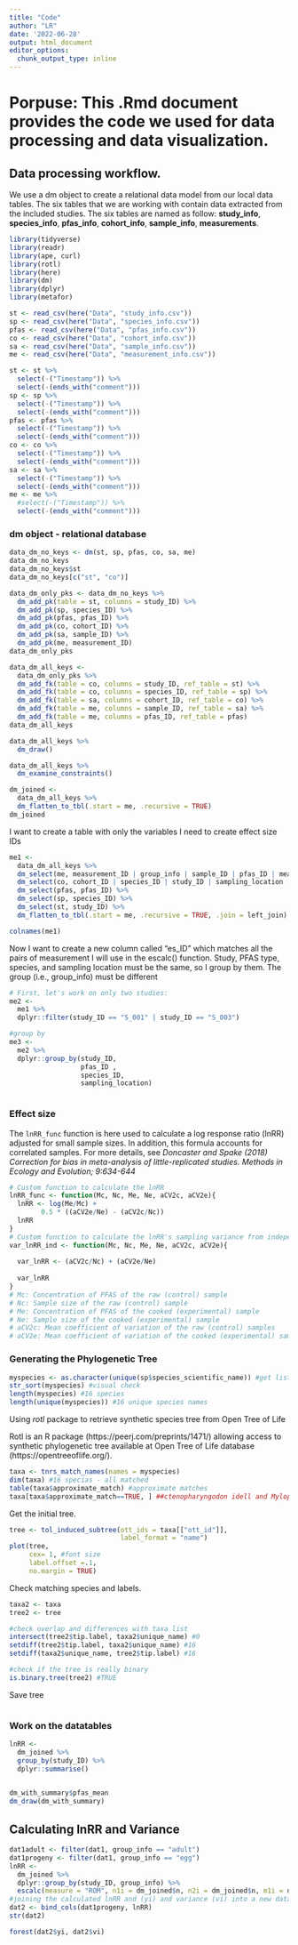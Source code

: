 ```yaml
---
title: "Code"
author: "LR"
date: '2022-06-28'
output: html_document
editor_options: 
  chunk_output_type: inline
---
```

# Porpuse: This .Rmd document provides the code we used for data processing and data visualization.

## Data processing workflow.

We use a dm object to create a relational data model from our local data tables.
The six tables that we are working with contain data extracted from the
included studies. The six tables are named as follow: **study_info**, **species_info**, **pfas_info**,
**cohort_info**, **sample_info**, **measurements**.

```r
library(tidyverse)
library(readr)
library(ape, curl)
library(rotl)
library(here)
library(dm)
library(dplyr)
library(metafor)
```

```r
st <- read_csv(here("Data", "study_info.csv"))
sp <- read_csv(here("Data", "species_info.csv"))
pfas <- read_csv(here("Data", "pfas_info.csv"))
co <- read_csv(here("Data", "cohort_info.csv"))
sa <- read_csv(here("Data", "sample_info.csv"))
me <- read_csv(here("Data", "measurement_info.csv"))
```

```r
st <- st %>% 
  select(-("Timestamp")) %>%
  select(-(ends_with("comment")))
sp <- sp %>% 
  select(-("Timestamp")) %>%
  select(-(ends_with("comment")))
pfas <- pfas %>% 
  select(-("Timestamp")) %>% 
  select(-(ends_with("comment")))
co <- co %>% 
  select(-("Timestamp")) %>%
  select(-(ends_with("comment")))
sa <- sa %>% 
  select(-("Timestamp")) %>% 
  select(-(ends_with("comment")))
me <- me %>%
  #select(-("Timestamp")) %>% 
  select(-(ends_with("comment")))
```

### dm object - relational database

```r
data_dm_no_keys <- dm(st, sp, pfas, co, sa, me)
data_dm_no_keys
data_dm_no_keys$st
data_dm_no_keys[c("st", "co")]
```

```r
data_dm_only_pks <- data_dm_no_keys %>% 
  dm_add_pk(table = st, columns = study_ID) %>% 
  dm_add_pk(sp, species_ID) %>% 
  dm_add_pk(pfas, pfas_ID) %>% 
  dm_add_pk(co, cohort_ID) %>% 
  dm_add_pk(sa, sample_ID) %>% 
  dm_add_pk(me, measurement_ID)
data_dm_only_pks
```

```r
data_dm_all_keys <- 
  data_dm_only_pks %>% 
  dm_add_fk(table = co, columns = study_ID, ref_table = st) %>% 
  dm_add_fk(table = co, columns = species_ID, ref_table = sp) %>%
  dm_add_fk(table = sa, columns = cohort_ID, ref_table = co) %>%
  dm_add_fk(table = me, columns = sample_ID, ref_table = sa) %>%
  dm_add_fk(table = me, columns = pfas_ID, ref_table = pfas)
data_dm_all_keys
```
```r
data_dm_all_keys %>% 
  dm_draw()
```
```r
data_dm_all_keys %>% 
  dm_examine_constraints()
```

```r
dm_joined <- 
  data_dm_all_keys %>% 
  dm_flatten_to_tbl(.start = me, .recursive = TRUE)
dm_joined
```




I want to create a table with only the variables I need to create effect size IDs
```r
me1 <- 
  data_dm_all_keys %>% 
  dm_select(me, measurement_ID | group_info | sample_ID | pfas_ID | mean_arithmetic | SD | n) %>% 
  dm_select(co, cohort_ID | species_ID | study_ID | sampling_location | life_stage) %>% 
  dm_select(pfas, pfas_ID) %>% 
  dm_select(sp, species_ID) %>% 
  dm_select(st, study_ID) %>% 
  dm_flatten_to_tbl(.start = me, .recursive = TRUE, .join = left_join)

colnames(me1)
```

Now I want to create a new column called "es_ID" which matches all the pairs of measurement I will use in the escalc() function.
Study, PFAS type, species, and sampling location must be the same, so I group by them.
The group (i.e., group_info) must be different
```r
# First, let's work on only two studies:
me2 <- 
  me1 %>% 
  dplyr::filter(study_ID == "S_001" | study_ID == "S_003")

#group by
me3 <- 
  me2 %>% 
  dplyr::group_by(study_ID,
                  pfas_ID , 
                  species_ID,
                  sampling_location)



```
























### Effect size
The `lnRR_func` function is here used to calculate a log response ratio (lnRR) adjusted for small sample sizes. In addition, this formula accounts for correlated samples. 
For more details, see *Doncaster and Spake (2018) Correction for bias in meta-analysis of little-replicated studies. Methods in Ecology and Evolution; 9:634-644*

```r
# Custom function to calculate the lnRR 
lnRR_func <- function(Mc, Nc, Me, Ne, aCV2c, aCV2e){
  lnRR <- log(Me/Mc) + 
        0.5 * ((aCV2e/Ne) - (aCV2c/Nc))	
  lnRR
}
# Custom function to calculate the lnRR's sampling variance from independent designs (rTC = 0)
var_lnRR_ind <- function(Mc, Nc, Me, Ne, aCV2c, aCV2e){
  
  var_lnRR <- (aCV2c/Nc) + (aCV2e/Ne) 
  
  var_lnRR
}
# Mc: Concentration of PFAS of the raw (control) sample
# Nc: Sample size of the raw (control) sample
# Me: Concentration of PFAS of the cooked (experimental) sample
# Ne: Sample size of the cooked (experimental) sample 
# aCV2c: Mean coefficient of variation of the raw (control) samples
# aCV2e: Mean coefficient of variation of the cooked (experimental) samples
```

### Generating the Phylogenetic Tree

```r
myspecies <- as.character(unique(sp$species_scientific_name)) #get list of species
str_sort(myspecies) #visual check
length(myspecies) #16 species
length(unique(myspecies)) #16 unique species names
```
Using *rotl* package to retrieve synthetic species tree from Open Tree of Life

Rotl is an R package (https://peerj.com/preprints/1471/) allowing access to synthetic phylogenetic tree available at Open Tree of Life database (https://opentreeoflife.org/). 

```r
taxa <- tnrs_match_names(names = myspecies)
dim(taxa) #16 specias - all matched
table(taxa$approximate_match) #approximate matches
taxa[taxa$approximate_match==TRUE, ] ##ctenopharyngodon idell and Mylopharyngodon piceus are two species of carp from China, the other approximation is ok
```
Get the initial tree.  

```r
tree <- tol_induced_subtree(ott_ids = taxa[["ott_id"]], 
                            label_format = "name")  
plot(tree,
     cex= 1, #font size
     label.offset =.1,
     no.margin = TRUE)
```
Check matching species and labels.

```r
taxa2 <- taxa
tree2 <- tree

#check overlap and differences with taxa list
intersect(tree2$tip.label, taxa2$unique_name) #0
setdiff(tree2$tip.label, taxa2$unique_name) #16
setdiff(taxa2$unique_name, tree2$tip.label) #16

#check if the tree is really binary 
is.binary.tree(tree2) #TRUE
```
Save tree

```r
```

### Work on the datatables

```r
lnRR <- 
  dm_joined %>% 
  group_by(study_ID) %>% 
  dplyr::summarise()
  

dm_with_summary$pfas_mean
dm_draw(dm_with_summary)
```








## Calculating lnRR and Variance
``` r
dat1adult <- filter(dat1, group_info == "adult")
dat1progeny <- filter(dat1, group_info == "egg")
lnRR <-
  dm_joined %>%
  dplyr::group_by(study_ID, group_info) %>% 
  escalc(measure = "ROM", n1i = dm_joined$n, n2i = dm_joined$n, m1i = dm_joined$mean_arithmetic, m2i = dm_joined$mean_arithmetic, sd1i = dm_joined$SD, sd2i = dm_joined$SD)
#joining the calculated lnRR and (yi) and variance (vi) into a new dataframe
dat2 <- bind_cols(dat1progeny, lnRR)
str(dat2)
```
```r
forest(dat2$yi, dat2$vi)
```

